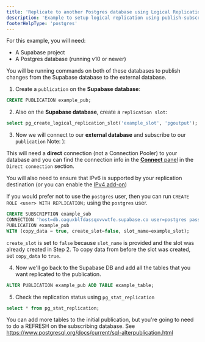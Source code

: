 ```yaml
---
title: 'Replicate to another Postgres database using Logical Replication'
description: 'Example to setup logical replication using publish-subscribe to a Postgres database outside of Supabase'
footerHelpType: 'postgres'
---
```


For this example, you will need:

- A Supabase project
- A Postgres database (running v10 or newer)

You will be running commands on both of these databases to publish changes from the Supabase database to the external database.

1. Create a `publication` on the **Supabase database**:

```sql
CREATE PUBLICATION example_pub;
```

2. Also on the **Supabase database**, create a `replication slot`:

```sql
select pg_create_logical_replication_slot('example_slot', 'pgoutput');
```

3. Now we will connect to our **external database** and subscribe to our `publication` Note: ):

<Admonition type="note">

This will need a **direct** connection (not a Connection Pooler) to your database and you can find the connection info in the [**Connect** panel](/dashboard/project/_?showConnect=true) in the `Direct connection` section.

You will also need to ensure that IPv6 is supported by your replication destination (or you can enable the [IPv4 add-on](/docs/guides/platform/ipv4-address))

If you would prefer not to use the `postgres` user, then you can run `CREATE ROLE <user> WITH REPLICATION;` using the `postgres` user.

</Admonition>

```sql
CREATE SUBSCRIPTION example_sub
CONNECTION 'host=db.oaguxblfdassqxvvwtfe.supabase.co user=postgres password=YOUR_PASS dbname=postgres'
PUBLICATION example_pub
WITH (copy_data = true, create_slot=false, slot_name=example_slot);
```

<Admonition type="note">

`create_slot` is set to `false` because `slot_name` is provided and the slot was already created in Step 2.
To copy data from before the slot was created, set `copy_data` to `true`.

</Admonition>

4. Now we'll go back to the Supabase DB and add all the tables that you want replicated to the publication.

```sql
ALTER PUBLICATION example_pub ADD TABLE example_table;
```

5. Check the replication status using `pg_stat_replication`

```sql
select * from pg_stat_replication;
```

<Admonition type="note">

You can add more tables to the initial publication, but you're going to need to do a REFRESH on the subscribing database.
See https://www.postgresql.org/docs/current/sql-alterpublication.html

</Admonition>

